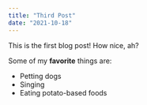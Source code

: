 ```yaml
---
title: "Third Post"
date: "2021-10-18"
---
```


This is the first blog post! How nice, ah?

Some of my **favorite** things are:

- Petting dogs
- Singing
- Eating potato-based foods
